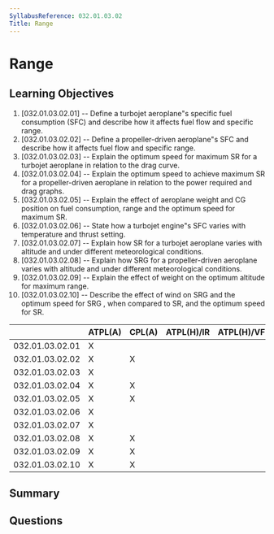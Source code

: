```yaml
---
SyllabusReference: 032.01.03.02
Title: Range
---
```


# Range

## Learning Objectives

1. [032.01.03.02.01] -- Define a turbojet aeroplane"s specific fuel consumption
   (SFC) and describe how it affects fuel flow and specific range.
2. [032.01.03.02.02] -- Define a propeller-driven aeroplane"s SFC and describe
   how it affects fuel flow and specific range.
3. [032.01.03.02.03] -- Explain the optimum speed for maximum SR for a turbojet
   aeroplane in relation to the drag curve.
4. [032.01.03.02.04] -- Explain the optimum speed to achieve maximum SR for a
   propeller-driven aeroplane in relation to the power required and drag graphs.
5. [032.01.03.02.05] -- Explain the effect of aeroplane weight and CG position
   on fuel consumption, range and the optimum speed for maximum SR.
6. [032.01.03.02.06] -- State how a turbojet engine"s SFC varies with
   temperature and thrust setting.
7. [032.01.03.02.07] -- Explain how SR for a turbojet aeroplane varies with
   altitude and under different meteorological conditions.
8. [032.01.03.02.08] -- Explain how SRG for a propeller-driven aeroplane varies
   with altitude and under different meteorological conditions.
9. [032.01.03.02.09] -- Explain the effect of weight on the optimum altitude for
   maximum range.
10. [032.01.03.02.10] -- Describe the effect of wind on SRG and the optimum
    speed for SRG , when compared to SR, and the optimum speed for SR.

|                 | ATPL(A) | CPL(A) | ATPL(H)/IR | ATPL(H)/VFR | CPL(H) | IR  | CBIR(A) |
| --------------- | ------- | ------ | ---------- | ----------- | ------ | --- | ------- |
| 032.01.03.02.01 | X       |        |            |             |        |     |         |
| 032.01.03.02.02 | X       | X      |            |             |        |     |         |
| 032.01.03.02.03 | X       |        |            |             |        |     |         |
| 032.01.03.02.04 | X       | X      |            |             |        |     |         |
| 032.01.03.02.05 | X       | X      |            |             |        |     |         |
| 032.01.03.02.06 | X       |        |            |             |        |     |         |
| 032.01.03.02.07 | X       |        |            |             |        |     |         |
| 032.01.03.02.08 | X       | X      |            |             |        |     |         |
| 032.01.03.02.09 | X       | X      |            |             |        |     |         |
| 032.01.03.02.10 | X       | X      |            |             |        |     |         |

## Summary

## Questions
